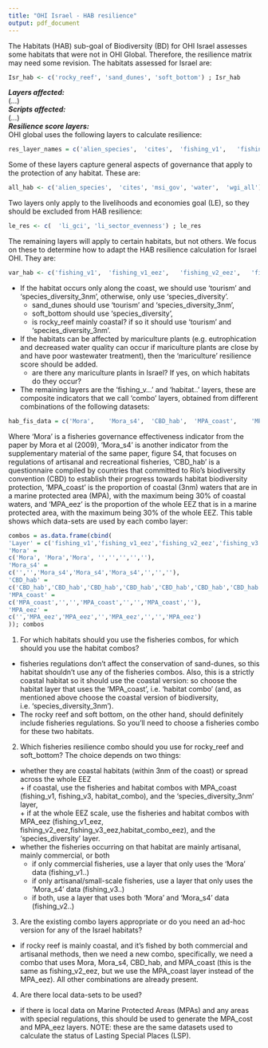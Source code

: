 ```yaml
---
title: "OHI Israel - HAB resilience"
output: pdf_document
---
```


The Habitats (HAB) sub-goal of Biodiversity (BD) for OHI Israel assesses some habitats that were not in OHI Global. Therefore, the resilience matrix may need some revision. The habitats assessed for Israel are:
```r
Isr_hab <- c('rocky_reef', 'sand_dunes', 'soft_bottom') ; Isr_hab 
``` 
***Layers affected:***  
(...)  
***Scripts affected:***  
(...)   
***Resilience score layers:***   
OHI global uses the following layers to calculate resilience:
```r

res_layer_names = c('alien_species',  'cites',	'fishing_v1',	'fishing_v1_eez',	'fishing_v2_eez',	'fishing_v3',	'fishing_v3_eez',	'habitat',	'habitat_combo',	'habitat_combo_eez',	'li_gci',	'li_sector_evenness',	'mariculture',	'msi_gov',	'species_diversity',	'species_diversity_3nm',	'tourism',	'water',	'wgi_all') ; res_layer_names  
``` 
Some of these layers capture general aspects of governance that apply to the protection of any habitat. These are:  
```r
all_hab <- c('alien_species',  'cites', 'msi_gov', 'water',  'wgi_all'); all_hab
``` 
Two layers only apply to the livelihoods and economies goal (LE), so they should be excluded from HAB resilience:
```r
le_res <- c(  'li_gci',	'li_sector_evenness') ; le_res
``` 
The remaining layers will apply to certain habitats, but not others. We focus on these to determine how to adapt the HAB resilience calculation for Israel OHI. They are:
```r
var_hab <- c('fishing_v1',  'fishing_v1_eez',	'fishing_v2_eez',	'fishing_v3',	'fishing_v3_eez',	'habitat',	'habitat_combo',	'habitat_combo_eez','mariculture','species_diversity',	'species_diversity_3nm',	'tourism') ;  var_hab
``` 
* If the habitat occurs only along the coast, we should use 'tourism' and 'species_diversity_3nm', otherwise, only use 'species_diversity'. 
    + sand_dunes should use 'tourism' and 'species_diversity_3nm',
    + soft_bottom should use 'species_diversity',
    + is rocky_reef mainly coastal? if so it should use 'tourism' and 'species_diversity_3nm'.
* If the habitats can be affected by mariculture plants (e.g. eutrophication and decreased water quality can occur if mariculture plants are close by and have poor wastewater treatment), then the 'mariculture' resilience score should be added.
    + are there any mariculture plants in Israel? If yes, on which habitats do they occur?
* The remaining layers are the 'fishing_v...' and 'habitat..' layers, these are composite indicators that we call 'combo' layers, obtained from different combinations of the following datasets:
```r
hab_fis_data = c('Mora',	'Mora_s4',	'CBD_hab',	'MPA_coast',	'MPA_eez') ; hab_fis_data  
```   
Where 'Mora' is a fisheries governance effectiveness indicator from the paper by Mora et al (2009), 'Mora_s4' is another indicator from the supplementary material of the same paper, figure S4, that focuses on regulations of artisanal and recreational fisheries, 'CBD_hab' is a questionnaire compiled by countries that committed to Rio's biodiversity convention (CBD) to establish their progress towards habitat biodiversity protection, 'MPA_coast' is the proportion of coastal (3nm) waters that are in a marine protected area (MPA), with the maximum being 30% of coastal waters, and 'MPA_eez' is the proportion of the whole EEZ that is in a marine protected area, with the maximum being 30% of the whole EEZ. This table shows which data-sets are used by each combo layer: 
```r
combos = as.data.frame(cbind(
'Layer' = c('fishing_v1','fishing_v1_eez','fishing_v2_eez','fishing_v3','fishing_v3_eez', 'habitat','habitat_combo','habitat_combo_eez'),
'Mora' = 
c('Mora', 'Mora','Mora', '','','','',''),
'Mora_s4' = 
c('','','Mora_s4','Mora_s4','Mora_s4','','',''),
'CBD_hab' =
c('CBD_hab','CBD_hab','CBD_hab','CBD_hab','CBD_hab','CBD_hab','CBD_hab','CBD_hab'),
'MPA_coast' =
c('MPA_coast','','','MPA_coast','','','MPA_coast',''),
'MPA_eez' =
c('','MPA_eez','MPA_eez','','MPA_eez','','','MPA_eez')
)); combos

```  
1) For which habitats should you use the fisheries combos, for which should you use the habitat combos?
* fisheries regulations don't affect the conservation of sand-dunes, so this habitat shouldn't use any of the fisheries combos. Also, this is a strictly coastal habitat so it should use the coastal version: so choose the habitat layer that uses the 'MPA_coast', i.e. 'habitat combo' (and, as mentioned above choose the coastal version of biodiversity, i.e. 'species_diversity_3nm').
* The rocky reef and soft bottom, on the other hand, should definitely include fisheries regulations. So you'll need to choose a fisheries combo for these two habitats.
2) Which fisheries resilience combo should you use for rocky_reef and soft_bottom? The choice depends on two things:
* whether they are coastal habitats (within 3nm of the coast) or spread across the whole EEZ     
      + if coastal, use the fisheries and habitat combos with MPA_coast (fishing_v1, fishing_v3, habitat_combo), and the 'species_diversity_3nm' layer,    
      + if at the whole EEZ scale, use the fisheries and habitat combos with MPA_eez (fishing_v1_eez, fishing_v2_eez,fishing_v3_eez,habitat_combo_eez), and the 'species_diversity' layer.
* whether the fisheries occurring on that habitat are mainly artisanal, mainly commercial, or both
    + if only commercial fisheries, use a layer that only uses the 'Mora' data (fishing_v1..)
    + if only artisanal/small-scale fisheries, use a layer that only uses the 'Mora_s4' data (fishing_v3..)
    + if both, use a layer that uses both 'Mora' and 'Mora_s4' data (fishing_v2..)
3) Are the existing combo layers appropriate or do you need an ad-hoc version for any of the Israel habitats? 
* if rocky reef is mainly coastal, and it's fished by both commercial and artisanal methods, then we need a new combo, specifically, we need a combo that uses Mora, Mora_s4, CBD_hab, and MPA_coast (this is the same as fishing_v2_eez, but we use the MPA_coast layer instead of the MPA_eez). All other combinations are already present.
4) Are there local data-sets to be used?
* if there is local data on Marine Protected Areas (MPAs) and any areas with special regulations, this should be used to generate the MPA_cost and MPA_eez layers.   NOTE: these are the same datasets used to calculate the status of Lasting Special Places (LSP).
